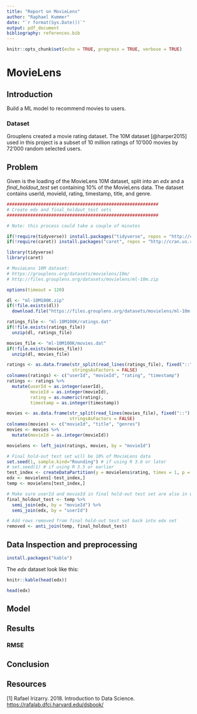 ```yaml
---
title: "Report on MovieLens"
author: "Raphael Kummer"
date: "`r format(Sys.Date())`"
output: pdf_document
bibliography: references.bib
---
```


```r
knitr::opts_chunk$set(echo = TRUE, progress = TRUE, verbose = TRUE)
```

# MovieLens

## Introduction

Build a ML model to recommend movies to users.

### Dataset

Grouplens created a movie rating dataset. The 10M dataset [@harper2015] used in this project is a subset of 10 million ratings of 10'000 movies by 72'000 random selected users.

## Problem

Given is the loading of the MovieLens 10M dataset, split into an *edx* and a *final_holdout_test* set containing 10% of the MovieLens data. The dataset contains userId, movieId, rating, timestamp, title, and genre.

```r
##########################################################
# Create edx and final_holdout_test sets 
##########################################################

# Note: this process could take a couple of minutes

if(!require(tidyverse)) install.packages("tidyverse", repos = "http://cran.us.r-project.org")
if(!require(caret)) install.packages("caret", repos = "http://cran.us.r-project.org")

library(tidyverse)
library(caret)

# MovieLens 10M dataset:
# https://grouplens.org/datasets/movielens/10m/
# http://files.grouplens.org/datasets/movielens/ml-10m.zip

options(timeout = 120)

dl <- "ml-10M100K.zip"
if(!file.exists(dl))
  download.file("https://files.grouplens.org/datasets/movielens/ml-10m.zip", dl)

ratings_file <- "ml-10M100K/ratings.dat"
if(!file.exists(ratings_file))
  unzip(dl, ratings_file)

movies_file <- "ml-10M100K/movies.dat"
if(!file.exists(movies_file))
  unzip(dl, movies_file)

ratings <- as.data.frame(str_split(read_lines(ratings_file), fixed("::"), simplify = TRUE),
                         stringsAsFactors = FALSE)
colnames(ratings) <- c("userId", "movieId", "rating", "timestamp")
ratings <- ratings %>%
  mutate(userId = as.integer(userId),
         movieId = as.integer(movieId),
         rating = as.numeric(rating),
         timestamp = as.integer(timestamp))

movies <- as.data.frame(str_split(read_lines(movies_file), fixed("::"), simplify = TRUE),
                        stringsAsFactors = FALSE)
colnames(movies) <- c("movieId", "title", "genres")
movies <- movies %>%
  mutate(movieId = as.integer(movieId))

movielens <- left_join(ratings, movies, by = "movieId")

# Final hold-out test set will be 10% of MovieLens data
set.seed(1, sample.kind="Rounding") # if using R 3.6 or later
# set.seed(1) # if using R 3.5 or earlier
test_index <- createDataPartition(y = movielens$rating, times = 1, p = 0.1, list = FALSE)
edx <- movielens[-test_index,]
temp <- movielens[test_index,]

# Make sure userId and movieId in final hold-out test set are also in edx set
final_holdout_test <- temp %>% 
  semi_join(edx, by = "movieId") %>%
  semi_join(edx, by = "userId")

# Add rows removed from final hold-out test set back into edx set
removed <- anti_join(temp, final_holdout_test)
```

## Data Inspection and preprocessing
```r
install.packages("kable")
```

The *edx* dataset look like this:
```r
knitr::kable(head(edx))
```
```r
head(edx)
```





## Model

## Results

### RMSE

## Conclusion

## Resources

[1] Rafael Irizarry. 2018. Introduction to Data Science. <https://rafalab.dfci.harvard.edu/dsbook/>
